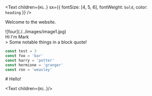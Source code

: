 <Text
  children={`Hi.`}
  sx={{ fontSize: [4, 5, 6], fontWeight: `bold`, color: `heading` }}
/>

Welcome to the website.

<div>
    <div style={{width: '400px'}}>
        ![four](./../images/image1.jpg)
    </div>
    Hi I'm Mark
</div>

<div className="note">
  > Some notable things in a block quote!
</div>

```js title=my-title highlight=2,4-5 withLineNumbers
const test = 3
const foo = 'bar'
const harry = 'potter'
const hermione = 'granger'
const ron = 'weasley'
```

<main>
  <article>
    # Hello!
  </article>
</main>

<Text children={`Hi.`}/>
<Title  text="Latest Posts" />